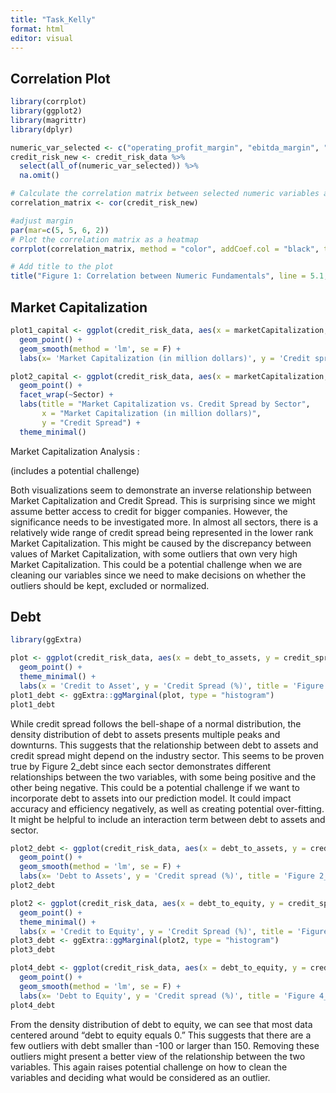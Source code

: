 ```yaml
---
title: "Task_Kelly"
format: html
editor: visual
---
```


## Correlation Plot

```r
library(corrplot)
library(ggplot2)
library(magrittr)
library(dplyr)
```

```r
numeric_var_selected <- c("operating_profit_margin", "ebitda_margin", "roa", "debt_to_assets", "debt_to_equity", "int_coverage", "debt_service_coverage", "cash_coverage", "current_ratio", "cash_ratio")
credit_risk_new <- credit_risk_data %>%
  select(all_of(numeric_var_selected)) %>%
  na.omit()

# Calculate the correlation matrix between selected numeric variables and fin_indy
correlation_matrix <- cor(credit_risk_new)

#adjust margin
par(mar=c(5, 5, 6, 2))
# Plot the correlation matrix as a heatmap
corrplot(correlation_matrix, method = "color", addCoef.col = "black", tl.col = "black", tl.srt = 35, tl.cex = 0.3, number.cex = 0.5)

# Add title to the plot
title("Figure 1: Correlation between Numeric Fundamentals", line = 5.1, cex.main=0.8)
```

## Market Capitalization

```r
plot1_capital <- ggplot(credit_risk_data, aes(x = marketCapitalization, y = credit_spread, col = Sector)) +
  geom_point() +
  geom_smooth(method = 'lm', se = F) +
  labs(x= 'Market Capitalization (in million dollars)', y = 'Credit spread (%)')
```

```r
plot2_capital <- ggplot(credit_risk_data, aes(x = marketCapitalization, y = credit_spread)) +
  geom_point() +
  facet_wrap(~Sector) +
  labs(title = "Market Capitalization vs. Credit Spread by Sector",
       x = "Market Capitalization (in million dollars)",
       y = "Credit Spread") +
  theme_minimal()
```

Market Capitalization Analysis :

(includes a potential challenge)

Both visualizations seem to demonstrate an inverse relationship between Market Capitalization and Credit Spread. This is surprising since we might assume better access to credit for bigger companies. However, the significance needs to be investigated more. In almost all sectors, there is a relatively wide range of credit spread being represented in the lower rank Market Capitalization. This might be caused by the discrepancy between values of Market Capitalization, with some outliers that own very high Market Capitalization. This could be a potential challenge when we are cleaning our variables since we need to make decisions on whether the outliers should be kept, excluded or normalized.

## Debt

```r
library(ggExtra)

plot <- ggplot(credit_risk_data, aes(x = debt_to_assets, y = credit_spread)) +
  geom_point() +
  theme_minimal() +
  labs(x = 'Credit to Asset', y = 'Credit Spread (%)', title = 'Figure 1_debt: Correlation between debt to assets and credit spread with density distribution')
plot1_debt <- ggExtra::ggMarginal(plot, type = "histogram")
plot1_debt
```

While credit spread follows the bell-shape of a normal distribution, the density distribution of debt to assets presents multiple peaks and downturns. This suggests that the relationship between debt to assets and credit spread might depend on the industry sector. This seems to be proven true by Figure 2_debt since each sector demonstrates different relationships between the two variables, with some being positive and the other being negative. This could be a potential challenge if we want to incorporate debt to assets into our prediction model. It could impact accuracy and efficiency negatively, as well as creating potential over-fitting. It might be helpful to include an interaction term between debt to assets and sector.

```r
plot2_debt <- ggplot(credit_risk_data, aes(x = debt_to_assets, y = credit_spread, col = Sector)) +
  geom_point() +
  geom_smooth(method = 'lm', se = F) +
  labs(x= 'Debt to Assets', y = 'Credit spread (%)', title = 'Figure 2_debt: Correlation between credit spread and debt to assets with fitted lines for each sector')
plot2_debt
```

```r
plot2 <- ggplot(credit_risk_data, aes(x = debt_to_equity, y = credit_spread)) +
  geom_point() +
  theme_minimal() +
  labs(x = 'Credit to Equity', y = 'Credit Spread (%)', title = 'Figure 3_debt: Correlation between debt to equity and credit spread with density distribution')
plot3_debt <- ggExtra::ggMarginal(plot2, type = "histogram")
plot3_debt
```

```r
plot4_debt <- ggplot(credit_risk_data, aes(x = debt_to_equity, y = credit_spread, col = Sector)) +
  geom_point() +
  geom_smooth(method = 'lm', se = F) +
  labs(x= 'Debt to Equity', y = 'Credit spread (%)', title = 'Figure 4_debt: Correlation between credit spread and debt to equity with fitted lines for each sector')
plot4_debt
```

From the density distribution of debt to equity, we can see that most data centered around "debt to equity equals 0." This suggests that there are a few outliers with debt smaller than -100 or larger than 150. Removing these outliers might present a better view of the relationship between the two variables. This again raises potential challenge on how to clean the variables and deciding what would be considered as an outlier.
